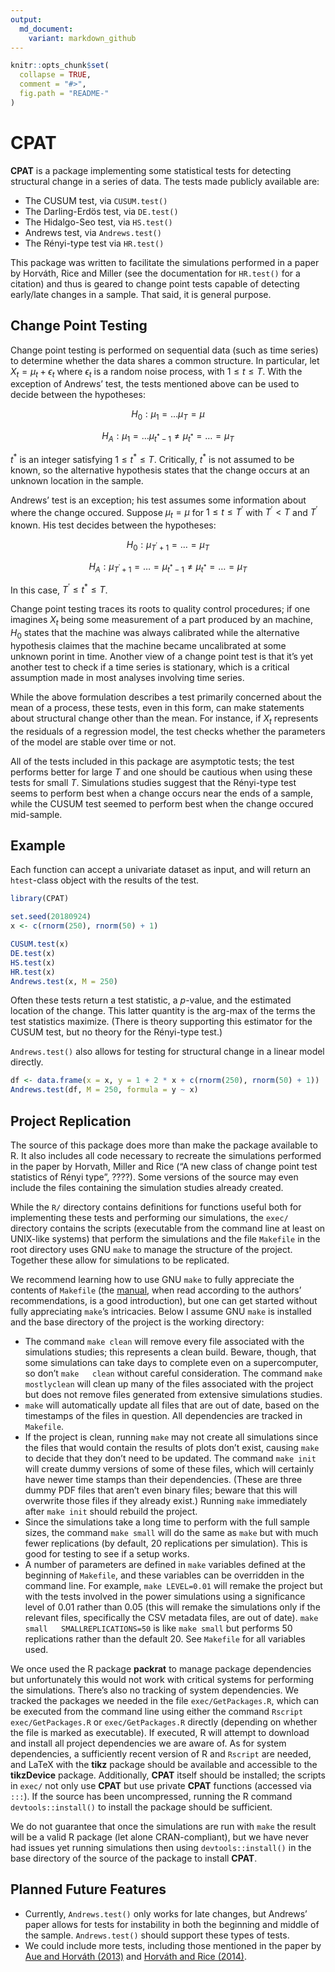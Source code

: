 ```yaml
---
output:
  md_document:
    variant: markdown_github
---
```


<!-- README.md is generated from README.Rmd. Please edit that file -->

```r
knitr::opts_chunk$set(
  collapse = TRUE,
  comment = "#>",
  fig.path = "README-"
)
```

# CPAT

**CPAT** is a package implementing some statistical tests for detecting
structural change in a series of data. The tests made publicly available are:

* The CUSUM test, via `CUSUM.test()`
* The Darling-Erdös test, via `DE.test()`
* The Hidalgo-Seo test, via `HS.test()`
* Andrews test, via `Andrews.test()`
* The Rényi-type test via `HR.test()`

This package was written to facilitate the simulations performed in
a paper by Horváth, Rice and Miller (see the documentation for `HR.test()` for a
citation) and thus is geared to change point tests capable of detecting
early/late changes in a sample. That said, it is general purpose.

## Change Point Testing

Change point testing is performed on sequential data (such as time series) to
determine whether the data shares a common structure. In particular, let $X_t =
\mu_t + \epsilon_t$ where $\epsilon_t$ is a random noise process, with $1 \leq t
\leq T$. With the exception of Andrews' test, the tests mentioned above can be
used to decide between the hypotheses:

$$H_0 : \mu_1 = \ldots \mu_T = \mu$$

$$H_A : \mu_1 = \ldots \mu_{t^{*} - 1} \neq \mu_{t^{*}} = \ldots = \mu_T$$

$t^{*}$ is an integer satisfying $1 \leq t^{*} \leq T$. Critically, $t^{*}$ is
not assumed to be known, so the alternative hypothesis states that the change
occurs at an unknown location in the sample.

Andrews' test is an exception; his test assumes some information about where the
change occured. Suppose $\mu_t = \mu$ for $1 \leq t \leq T^{'}$ with $T^{'} < T$
and $T^{'}$ known. His test decides between the hypotheses:

$$H_0: \mu_{T^{'} + 1} = \ldots = \mu_{T}$$

$$H_A: \mu_{T^{'} + 1} = \ldots = \mu_{t^{*} - 1} \neq \mu_{t^{*}} = \ldots =
\mu_{T}$$

In this case, $T^{'} \leq t^{*} \leq T$.

Change point testing traces its roots to quality control procedures; if one
imagines $X_t$ being some measurement of a part produced by an machine, $H_0$
states that the machine was always calibrated while the alternative hypothesis
claimes that the machine became uncalibrated at some unknown porint in time.
Another view of a change point test is that it's yet another test to check if a
time series is stationary, which is a critical assumption made in most analyses
involving time series.

While the above formulation describes a test primarily concerned about the mean
of a process, these tests, even in this form, can make statements about
structural change other than the mean. For instance, if $X_t$ represents the
residuals of a regression model, the test checks whether the parameters of the
model are stable over time or not.

All of the tests included in this package are asymptotic tests; the test
performs better for large $T$ and one should be cautious when using these tests
for small $T$. Simulations studies suggest that the Rényi-type test seems to
perform best when a change occurs near the ends of a sample, while the CUSUM
test seemed to perform best when the change occured mid-sample.

## Example

Each function can accept a univariate dataset as input, and will return an
`htest`-class object with the results of the test.

```r
library(CPAT)

set.seed(20180924)
x <- c(rnorm(250), rnorm(50) + 1)

CUSUM.test(x)
DE.test(x)
HS.test(x)
HR.test(x)
Andrews.test(x, M = 250)
```

Often these tests return a test statistic, a $p$-value, and the estimated
location of the change. This latter quantity is the arg-max of the terms the
test statistics maximize. (There is theory supporting this estimator for the
CUSUM test, but no theory for the Rényi-type test.)

`Andrews.test()` also allows for testing for structural change in a linear model
directly.

```r
df <- data.frame(x = x, y = 1 + 2 * x + c(rnorm(250), rnorm(50) + 1))
Andrews.test(df, M = 250, formula = y ~ x)
```

## Project Replication

The source of this package does more than make the package available to R. It
also includes all code necessary to recreate the simulations performed in the
paper by Horvath, Miller and Rice ("A new class of change point test statistics
of Rényi type", ????). Some versions of the source may even include the files
containing the simulation studies already created.

While the `R/` directory contains definitions for functions useful both for
implementing these tests and performing our simulations, the `exec/` directory
contains the scripts (executable from the command line at least on UNIX-like
systems) that perform the simulations and the file `Makefile` in the root
directory uses GNU `make` to manage the structure of the project. Together these
allow for simulations to be replicated.

We recommend learning how to use GNU `make` to fully appreciate the contents of
`Makefile` (the
[manual](https://www.gnu.org/software/make/manual/make.html#Overview), when read
according to the authors' recommendations, is a good introduction), but one can
get started without fully appreciating `make`'s intricacies. Below I assume GNU
`make` is installed and the base directory of the project is the working
directory:

* The command `make clean` will remove every file associated with the
  simulations studies; this represents a clean build. Beware, though, that some
  simulations can take days to complete even on a supercomputer, so don't `make
  clean` without careful consideration. The command `make mostlyclean` will
  clean up many of the files associated with the project but does not remove
  files generated from extensive simulations studies.
* `make` will automatically update all files that are out of date, based on the
  timestamps of the files in question. All dependencies are tracked in
  `Makefile`.
* If the project is clean, running `make` may not create all simulations since
  the files that would contain the results of plots don't exist, causing `make`
  to decide that they don't need to be updated. The command `make init` will
  create dummy versions of some of these files, which will certainly have newer
  time stamps than their dependencies. (These are three dummy PDF files that
  aren't even binary files; beware that this will overwrite those files if they
  already exist.) Running `make` immediately after `make init` should rebuild
  the project.
* Since the simulations take a long time to perform with the full sample sizes,
  the command `make small` will do the same as `make` but with much fewer
  replications (by default, 20 replications per simulation). This is good for
  testing to see if a setup works.
* A number of parameters are defined in `make` variables defined at the
  beginning of `Makefile`, and these variables can be overridden in the command
  line. For example, `make LEVEL=0.01` will remake the project but with the
  tests involved in the power simulations using a significance level of 0.01
  rather than 0.05 (this will remake the simulations only if the relevant files,
  specifically the CSV metadata files, are out of date). `make small
  SMALLREPLICATIONS=50` is like `make small` but performs 50 replications rather
  than the default 20. See `Makefile` for all variables used.

We once used the R package **packrat** to manage package dependencies but
unfortunately this would not work with critical systems for performing the
simulations. There's also no tracking of system dependencies. We tracked the
packages we needed in the file `exec/GetPackages.R`, which can be executed from
the command line using either the command `Rscript exec/GetPackages.R` or
`exec/GetPackages.R` directly (depending on whether the file is marked as
executable). If executed, R will attempt to download and install all project
dependencies we are aware of. As for system dependencies, a sufficiently recent
version of R and `Rscript` are needed, and LaTeX with the **tikz** package
should be available and accessible to the **tikzDevice** package. Additionally,
**CPAT** itself should be installed; the scripts in `exec/` not only use
**CPAT** but use private **CPAT** functions (accessed via `:::`). If the source
has been uncompressed, running the R command `devtools::install()` to install
the package should be sufficient.

We do not guarantee that once the simulations are run with `make` the result
will be a valid R package (let alone CRAN-compliant), but we have never had
issues yet running simulations then using `devtools::install()` in the base
directory of the source of the package to install **CPAT**.

## Planned Future Features

* Currently, `Andrews.test()` only works for late changes, but Andrews' paper
  allows for tests for instability in both the beginning and middle of the
  sample. `Andrews.test()` should support these types of tests.
* We could include more tests, including those mentioned in the paper by [Aue and
  Horváth (2013)](https://onlinelibrary.wiley.com/doi/abs/10.1111/j.1467-9892.2012.00819.x)
  and [Horváth and Rice (2014)](http://www.math.utah.edu/~rice/HorvathRice(2014)change.pdf).
